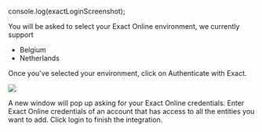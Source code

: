 
console.log(exactLoginScreenshot);

You will be asked to select your Exact Online environment, we currently support

- Belgium
- Netherlands

Once you've selected your environment, click on <PrimaryButton>Authenticate with Exact</PrimaryButton>.

<BrowserFrame>
  <img src={exactLoginScreenshot} />
</BrowserFrame>

A new window will pop up asking for your Exact Online credentials. Enter Exact Online credentials of an account that has access to all the entities you want to add. Click login to finish the integration.   
